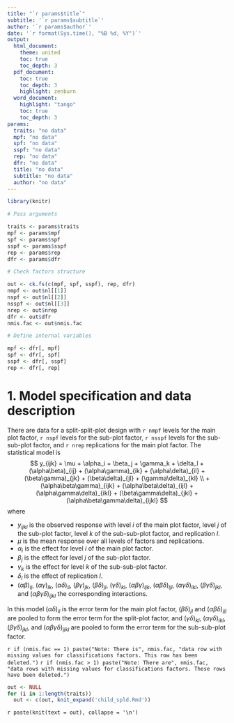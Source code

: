 ```yaml
---
title: "`r params$title`"
subtitle: '`r params$subtitle`'
author: '`r params$author`'
date: '`r format(Sys.time(), "%B %d, %Y")`'
output: 
  html_document:
    theme: united
    toc: true
    toc_depth: 3
  pdf_document:
    toc: true
    toc_depth: 3
    highlight: zenburn
  word_document:
    highlight: "tango"
    toc: true
    toc_depth: 3
params: 
  traits: "no data"
  mpf: "no data"
  spf: "no data"
  sspf: "no data"
  rep: "no data"
  dfr: "no data"
  title: "no data"
  subtitle: "no data"
  author: "no data"
---
```


```r
library(knitr)

# Pass arguments

traits <- params$traits
mpf <- params$mpf
spf <- params$spf
sspf <- params$sspf
rep <- params$rep
dfr <- params$dfr

# Check factors structure

out <- ck.fs(c(mpf, spf, sspf), rep, dfr)
nmpf <- out$nl[[1]]
nspf <- out$nl[[2]]
nsspf <- out$nl[[3]]
nrep <- out$nrep
dfr <- out$dfr
nmis.fac <- out$nmis.fac

# Define internal variables

mpf <- dfr[, mpf]
spf <- dfr[, spf]
sspf <- dfr[, sspf]
rep <- dfr[, rep]
```

# 1. Model specification and data description

There are data for a split-split-plot design with `r nmpf` levels for the main plot factor, `r nspf` levels for the sub-plot factor, `r nsspf` levels for the sub-sub-plot factor, and `r nrep` replications for the main plot factor. The statistical model is
$$
y_{ijk} = \mu + \alpha_i + \beta_j + \gamma_k + \delta_l + (\alpha\beta)_{ij} + (\alpha\gamma)_{ik} + (\alpha\delta)_{il} + (\beta\gamma)_{jk} + (\beta\delta)_{jl} + (\gamma\delta)_{kl} \\
+ (\alpha\beta\gamma)_{ijk} + (\alpha\beta\delta)_{ijl} + (\alpha\gamma\delta)_{ikl} + (\beta\gamma\delta)_{jkl} + (\alpha\beta\gamma\delta)_{ijkl}
$$
where

* $y_{ijkl}$ is the observed response with level $i$ of the main plot factor, level $j$ of the sub-plot factor, level $k$ of the sub-sub-plot factor, and replication $l$.
* $\mu$ is the mean response over all levels of factors and replications.
* $\alpha_i$ is the effect for level $i$ of the main plot factor.
* $\beta_j$ is the effect for level $j$ of the sub-plot factor.
* $\gamma_k$ is the effect for level $k$ of the sub-sub-plot factor.
* $\delta_l$ is the effect of replication $l$.
* $(\alpha\beta)_{ij}$, $(\alpha\gamma)_{ik}$, $(\alpha\delta)_{il}$, $(\beta\gamma)_{jk}$, $(\beta\delta)_{jl}$, $(\gamma\delta)_{kl}$, $(\alpha\beta\gamma)_{ijk}$, $(\alpha\beta\delta)_{ijl}$, $(\alpha\gamma\delta)_{ikl}$, $(\beta\gamma\delta)_{jkl}$, and $(\alpha\beta\gamma\delta)_{ijkl}$ the corresponding interactions.

In this model $(\alpha\delta)_{il}$ is the error term for the main plot factor, $(\beta\delta)_{jl}$ and $(\alpha\beta\delta)_{ijl}$ are pooled to form the error term for the split-plot factor, and $(\gamma\delta)_{kl}$, $(\alpha\gamma\delta)_{ikl}$, $(\beta\gamma\delta)_{jkl}$, and $(\alpha\beta\gamma\delta)_{ijkl}$ are pooled to form the error term for the sub-sub-plot factor.

`r if (nmis.fac == 1) paste("Note: There is", nmis.fac, "data row with missing values for classifications factors. This row has been deleted.")`
`r if (nmis.fac > 1) paste("Note: There are", nmis.fac, "data rows with missing values for classifications factors. These rows have been deleted.")`

```r
out <- NULL
for (i in 1:length(traits))
  out <- c(out, knit_expand('child_spld.Rmd'))
```

`r paste(knit(text = out), collapse = '\n')`
